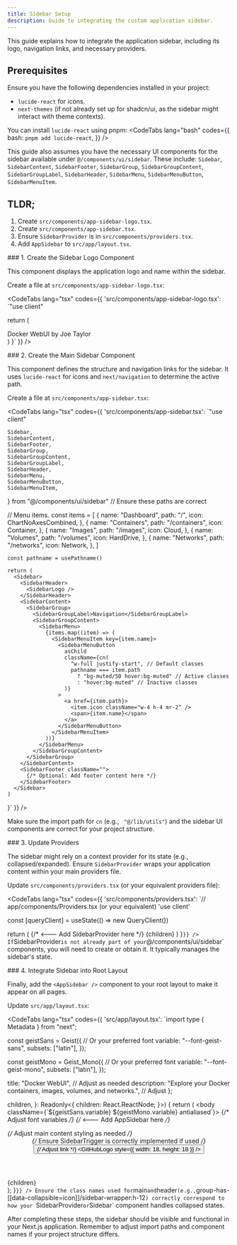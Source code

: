 ```yaml
---
title: Sidebar Setup
description: Guide to integrating the custom application sidebar.
---
```



This guide explains how to integrate the application sidebar, including its logo, navigation links, and necessary providers.

## Prerequisites

Ensure you have the following dependencies installed in your project:
- `lucide-react` for icons.
- `next-themes` (if not already set up for shadcn/ui, as the sidebar might interact with theme contexts).

You can install `lucide-react` using pnpm:
<CodeTabs lang="bash" codes={{
    bash: `pnpm add lucide-react`,
  }} />

This guide also assumes you have the necessary UI components for the sidebar available under `@/components/ui/sidebar`. These include:
`Sidebar`, `SidebarContent`, `SidebarFooter`, `SidebarGroup`, `SidebarGroupContent`, `SidebarGroupLabel`, `SidebarHeader`, `SidebarMenu`, `SidebarMenuButton`, `SidebarMenuItem`.

## TLDR;
1. Create `src/components/app-sidebar-logo.tsx`.
2. Create `src/components/app-sidebar.tsx`.
3. Ensure `SidebarProvider` is in `src/components/providers.tsx`.
4. Add `AppSidebar` to `src/app/layout.tsx`.

<Steps>

<Step>
### 1. Create the Sidebar Logo Component

This component displays the application logo and name within the sidebar.

Create a file at `src/components/app-sidebar-logo.tsx`:

<CodeTabs lang="tsx" codes={{
    'src/components/app-sidebar-logo.tsx': `"use client"


  return (
    <SidebarMenu>
      <SidebarMenuItem>
            <SidebarMenuButton
              size="lg"
              className="data-[state=open]:bg-sidebar-accent data-[state=open]:text-sidebar-accent-foreground"
            >
              <div className="flex aspect-square size-8 items-center justify-center rounded-lg bg-sidebar-primary text-sidebar-primary-foreground">
                <ShipWheel className="size-6" strokeWidth={1.5}/>
              </div>
              <div className="grid flex-1 text-left text-sm leading-tight">
                <span className="truncate font-semibold">Docker WebUI</span>
                <span className="truncate text-xs">by Joe Taylor</span>
              </div>
            </SidebarMenuButton>
      </SidebarMenuItem>
    </SidebarMenu>
  )
}`
  }} />
</Step>

<Step>
### 2. Create the Main Sidebar Component

This component defines the structure and navigation links for the sidebar. It uses `lucide-react` for icons and `next/navigation` to determine the active path.

Create a file at `src/components/app-sidebar.tsx`:

<CodeTabs lang="tsx" codes={{
    'src/components/app-sidebar.tsx': `"use client"

    Sidebar,
    SidebarContent,
    SidebarFooter,
    SidebarGroup,
    SidebarGroupContent,
    SidebarGroupLabel,
    SidebarHeader,
    SidebarMenu,
    SidebarMenuButton,
    SidebarMenuItem,
  } from "@/components/ui/sidebar" // Ensure these paths are correct

// Menu items.
const items = [
    {
        name: "Dashboard",
        path: "/",
        icon: ChartNoAxesCombined,
      },
      {
        name: "Containers",
        path: "/containers",
        icon: Container,
      },
      {
        name: "Images",
        path: "/images",
        icon: Cloud,
      },
      {
        name: "Volumes",
        path: "/volumes",
        icon: HardDrive,
      },
      {
        name: "Networks",
        path: "/networks",
        icon: Network,
      },
  ]

    const pathname = usePathname()

    return (
      <Sidebar>
        <SidebarHeader>
          <SidebarLogo />
        </SidebarHeader>
        <SidebarContent>
          <SidebarGroup>
            <SidebarGroupLabel>Navigation</SidebarGroupLabel>
            <SidebarGroupContent>
              <SidebarMenu>
                {items.map((item) => (
                  <SidebarMenuItem key={item.name}>
                    <SidebarMenuButton
                      asChild
                      className={cn(
                        "w-full justify-start", // Default classes
                        pathname === item.path
                          ? "bg-muted/50 hover:bg-muted" // Active classes
                          : "hover:bg-muted" // Inactive classes
                      )}
                    >
                      <a href={item.path}>
                        <item.icon className="w-4 h-4 mr-2" />
                        <span>{item.name}</span>
                      </a>
                    </SidebarMenuButton>
                  </SidebarMenuItem>
                ))}
              </SidebarMenu>
            </SidebarGroupContent>
          </SidebarGroup>
        </SidebarContent>
        <SidebarFooter className="">
          {/* Optional: Add footer content here */}
        </SidebarFooter>
      </Sidebar>
    )
  }`
  }} />

Make sure the import path for `cn` (e.g., ` "@/lib/utils"`) and the sidebar UI components are correct for your project structure.
</Step>

<Step>
### 3. Update Providers

The sidebar might rely on a context provider for its state (e.g., collapsed/expanded). Ensure `SidebarProvider` wraps your application content within your main providers file.

Update `src/components/providers.tsx` (or your equivalent providers file):

<CodeTabs lang="tsx" codes={{
    'src/components/providers.tsx': `// app/components/Providers.tsx (or your equivalent)
'use client'


  const [queryClient] = useState(() => new QueryClient())

  return (
    <QueryClientProvider client={queryClient}>
      <ThemeProvider
        attribute="class"
        defaultTheme="system"
        enableSystem
        disableTransitionOnChange
      >
        <SidebarProvider> {/* <--- Add SidebarProvider here */}
          {children}
          <Toaster />
        </SidebarProvider>
      </ThemeProvider>
    </QueryClientProvider>
  )
}`
  }} />
If `SidebarProvider` is not already part of your `@/components/ui/sidebar` components, you will need to create or obtain it. It typically manages the sidebar's state.
</Step>

<Step>
### 4. Integrate Sidebar into Root Layout

Finally, add the `<AppSidebar />` component to your root layout to make it appear on all pages.

Update `src/app/layout.tsx`:

<CodeTabs lang="tsx" codes={{
    'src/app/layout.tsx': `import type { Metadata } from "next";

const geistSans = Geist({ // Or your preferred font
  variable: "--font-geist-sans",
  subsets: ["latin"],
});

const geistMono = Geist_Mono({ // Or your preferred font
  variable: "--font-geist-mono",
  subsets: ["latin"],
});

  title: "Docker WebUI", // Adjust as needed
  description: "Explore your Docker containers, images, volumes, and networks.", // Adjust
};

  children,
}: Readonly<{
  children: React.ReactNode;
}>) {
  return (
    <html lang="en" suppressHydrationWarning>
      <body className={\`\${geistSans.variable} \${geistMono.variable} antialiased\`}> {/* Adjust font variables */}
        <Providers>
          <AppSidebar /> {/* <--- Add AppSidebar here */}
          <main className="flex-1 overflow-auto px-4"> {/* Adjust main content styling as needed */}
            <header className="flex h-16 shrink-0 items-center gap-2 transition-[width,height] ease-linear group-has-[[data-collapsible=icon]]/sidebar-wrapper:h-12">
              <div className="flex items-center gap-2 flex-grow">
                <SidebarTrigger className="-ml-1" /> {/* Ensure SidebarTrigger is correctly implemented if used */}
                <DynamicBreadcrumbs />
              </div>
              <div className="ml-auto border-none">
                <div className="flex items-center gap-2">
                  <Button variant="ghost" asChild>
                    <Link href="https://github.com/JoeBuildsStuff/docker-webui" target="_blank" rel="noopener noreferrer"> {/* Adjust link */}
                      <GitHubLogo style={{ width: 18, height: 18 }} />
                    </Link>
                  </Button>
                  <ModeToggle />
                </div>
              </div>
            </header>
            <div className="mb-10">
              {children}
            </div>
          </main>
        </Providers>
      </body>
    </html>
  );
}`
  }} />
Ensure the class names used for `main` and `header` (e.g., `group-has-[[data-collapsible=icon]]/sidebar-wrapper:h-12`) correctly correspond to how your `SidebarProvider` or `Sidebar` component handles collapsed states.
</Step>

</Steps>

After completing these steps, the sidebar should be visible and functional in your Next.js application. Remember to adjust import paths and component names if your project structure differs. 